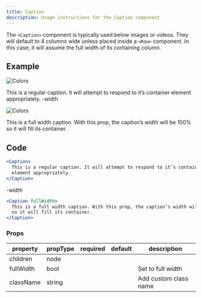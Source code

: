 ```yaml
---
title: Caption
description: Usage instructions for the Caption component
---
```


<PageDescription>

The `<Caption>` component is typically used below images or videos. They will default to 4 columns wide unless placed inside a `<Row>` component. In this case, it will assume the full width of its containing column.

</PageDescription>

## Example

<Title>Normal</Title>

![Colors](images/colors.png)

<Caption>
  This is a regular caption. It will attempt to respond to it’s container
  element appropriately.
</Caption>

<Title>Full</Title>-width

![Colors](images/colors.png)

<Caption fullWidth>
  This is a full width caption. With this prop, the caption’s width will be 100%
  so it will fill its container.
</Caption>

## Code

<Title>Normal</Title>

```jsx path=components/Caption/Caption.js src= https://github.com/carbon-design-system/gatsby-theme-carbon/tree/master/packages/gatsby-theme-carbon/src/components/Caption
<Caption>
  This is a regular caption. It will attempt to respond to it’s container
  element appropriately.
</Caption>
```

<Title>Full</Title>-width

```jsx path=components/Caption/Caption.js src= https://github.com/carbon-design-system/gatsby-theme-carbon/tree/master/packages/gatsby-theme-carbon/src/components/Caption
<Caption fullWidth>
  This is a full width caption. With this prop, the caption’s width will be 100%
  so it will fill its container.
</Caption>
```

### Props

| property  | propType | required | default | description           |
| --------- | -------- | -------- | ------- | --------------------- |
| children  | node     |          |         |                       |
| fullWidth | bool     |          |         | Set to full width     |
| className | string   |          |         | Add custom class name |
